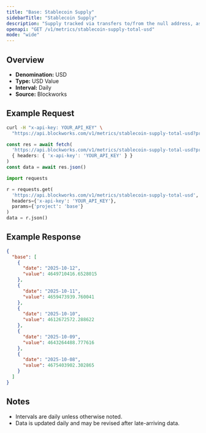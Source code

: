 ```yaml
---
title: "Base: Stablecoin Supply"
sidebarTitle: "Stablecoin Supply"
description: "Supply tracked via transfers to/from the null address, as well as distinct issuance and redemption events for supported stablecoins. Circulating supply remove supply held in bridges, token treasuries, and known mint/burn addresses."
openapi: "GET /v1/metrics/stablecoin-supply-total-usd"
mode: "wide"
---
```


## Overview

- **Denomination:** USD
- **Type:** USD Value
- **Interval:** Daily
- **Source:** Blockworks

## Example Request

<CodeGroup>

```bash cURL
curl -H "x-api-key: YOUR_API_KEY" \
  "https://api.blockworks.com/v1/metrics/stablecoin-supply-total-usd?project=base"
```

```typescript TypeScript
const res = await fetch(
  'https://api.blockworks.com/v1/metrics/stablecoin-supply-total-usd?project=base',
  { headers: { 'x-api-key': 'YOUR_API_KEY' } }
)
const data = await res.json()
```

```python Python
import requests

r = requests.get(
  'https://api.blockworks.com/v1/metrics/stablecoin-supply-total-usd',
  headers={'x-api-key': 'YOUR_API_KEY'},
  params={'project': 'base'}
)
data = r.json()
```

</CodeGroup>

## Example Response

```json
{
  "base": [
    {
      "date": "2025-10-12",
      "value": 4649710416.6528015
    },
    {
      "date": "2025-10-11",
      "value": 4659473939.760041
    },
    {
      "date": "2025-10-10",
      "value": 4612672572.288622
    },
    {
      "date": "2025-10-09",
      "value": 4643264488.777616
    },
    {
      "date": "2025-10-08",
      "value": 4675403902.302865
    }
  ]
}
```

## Notes
- Intervals are daily unless otherwise noted.
- Data is updated daily and may be revised after late-arriving data.